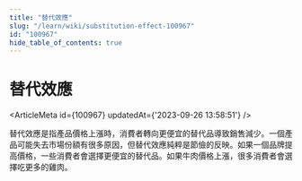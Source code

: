 ```yaml
---
title: "替代效應"
slug: "/learn/wiki/substitution-effect-100967"
id: "100967"
hide_table_of_contents: true
---
```



# 替代效應

<ArticleMeta id={100967} updatedAt={'2023-09-26 13:58:51'} />
<div className='border-solid border-b border-t-0 my-4 border-[var(--ifm-color-gray-300)]' />

替代效應是指產品價格上漲時，消費者轉向更便宜的替代品導致銷售減少。一個產品可能失去市場份額有很多原因，但替代效應純粹是節儉的反映。如果一個品牌提高價格，一些消費者會選擇更便宜的替代品。如果牛肉價格上漲，很多消費者會選擇吃更多的雞肉。
